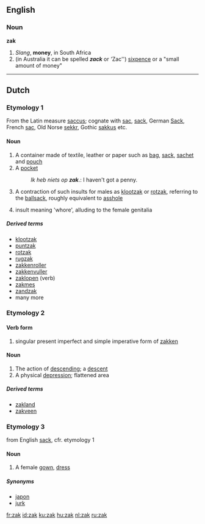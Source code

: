 {{also|Zak}}
==English==

===Noun===
'''zak'''

# ''Slang'', '''money''', in South Africa
# (in Australia it can be spelled ''' ''zack'' '''  or  ''' ''Zac'') [[sixpence]] or a "small amount of money"

----

==Dutch==

===Etymology 1===
From the Latin measure [[saccus]]; cognate with [[sac]], [[sack]], German [[Sack]], French [[sac]], Old Norse [[sekkr]], Gothic [[sakkus]] etc.

====Noun====
{{nl-noun|zakken|zakje|g=m}}

# A container made of textile, leather or paper such as [[bag]], [[sack]], [[sachet]] and [[pouch]]
# A [[pocket]]
#: ''Ik heb niets op '''zak'''''.: I haven't got a penny.
# {{slang|gross|lang=nl}} A contraction of such insults for males as [[klootzak]] or [[rotzak]], referring to the [[ballsack]], roughly equivalent to [[asshole]]
# {{obsolete}} {{slang|gross|lang=nl}} insult meaning 'whore', alluding to the female genitalia

=====Derived terms=====
{{top4}}
* [[klootzak]] 
* [[puntzak]] {{m}}
* [[rotzak]]
* [[rugzak]] {{m}}
* [[zakkenroller]] {{m}}
* [[zakkenvuller]] {{m}}
* [[zaklopen]] (verb)
* [[zakmes]] {{n}}
* [[zandzak]] {{m}}
* many more
{{bottom}}

===Etymology 2===

====Verb form====
{{infl|nl|verb form}}

# singular present imperfect and simple imperative form of [[zakken]]

====Noun====
{{nl-noun|zakken|zakje|g=m}}

# The action of [[descending]]; a [[descent]]
# A physical [[depression]]; flattened area

=====Derived terms=====
* [[zakland]] {{n}}
* [[zakveen]] {{n}}

===Etymology 3===
from English [[sack]], cfr. etymology 1

====Noun====
{{nl-noun|zakken|zakje|g=m}}

# A female [[gown]], [[dress]]

=====Synonyms=====
* [[japon]]
* [[jurk]]

[[fr:zak]]
[[id:zak]]
[[ku:zak]]
[[hu:zak]]
[[nl:zak]]
[[ru:zak]]